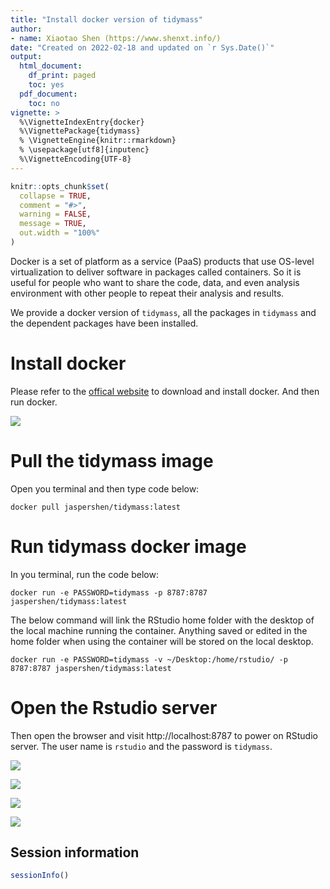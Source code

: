 ```yaml
---
title: "Install docker version of tidymass"
author:
- name: Xiaotao Shen (https://www.shenxt.info/)
date: "Created on 2022-02-18 and updated on `r Sys.Date()`"
output:
  html_document:
    df_print: paged
    toc: yes
  pdf_document:
    toc: no
vignette: >
  %\VignetteIndexEntry{docker}
  %\VignettePackage{tidymass}
  % \VignetteEngine{knitr::rmarkdown}
  % \usepackage[utf8]{inputenc}
  %\VignetteEncoding{UTF-8}
---
```


```r
knitr::opts_chunk$set(
  collapse = TRUE,
  comment = "#>",
  warning = FALSE,
  message = TRUE,
  out.width = "100%"
)
```

Docker is a set of platform as a service (PaaS) products that use OS-level virtualization to deliver software in packages called containers. So it is useful for people who want to share the code, data, and even analysis environment with other people to repeat their analysis and results.

We provide a docker version of `tidymass`, all the packages in `tidymass` and the dependent packages have been installed.


# **Install docker**

Please refer to the [offical website](https://www.docker.com/get-started) to download and install docker. And then run docker.

![](figures/Screen-Shot 4.png)

# **Pull the tidymass image**

Open you terminal and then type code below:

```
docker pull jaspershen/tidymass:latest
```

# **Run tidymass docker image**

In you terminal, run the code below:

```
docker run -e PASSWORD=tidymass -p 8787:8787 jaspershen/tidymass:latest
```

The below command will link the RStudio home folder with the desktop of the local machine running the container. Anything saved or edited in the home folder when using the container will be stored on the local desktop.

```
docker run -e PASSWORD=tidymass -v ~/Desktop:/home/rstudio/ -p 8787:8787 jaspershen/tidymass:latest
```

# **Open the Rstudio server**

Then open the browser and visit http://localhost:8787 to power on RStudio server. The user name is `rstudio` and the password is `tidymass`.

![](figures/Screen-Shot 5.png)

![](figures/Screen-Shot 6.png)

![](figures/Screen-Shot 7.png)

![](figures/Untitled.gif)

## **Session information**


```r
sessionInfo()
```


